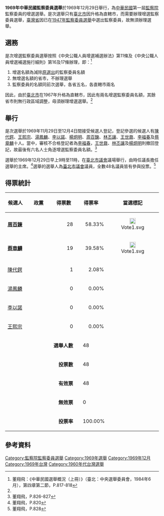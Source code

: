 '''1969年中華民國監察委員選舉'''於1969年12月29日舉行，為[[中華民國|中華民國]]第一屆[[監察院|監察院]]監察委員的增選選舉。是次選舉只有[[臺北市|臺北市]]因升格為直轄市，而需要辦理增選監察委員選舉，[[臺灣省|臺灣省]]因已在[[1947年中華民國監察委員選舉|1947年監察委員選舉]]中選出監察委員，故無須辦理選舉。

== 選務 ==
是次增選監察委員選舉按照《中央公職人員增選補選辦法》第11條及《中央公職人員增選補選施行細則》第16及17條辦理，即：<ref name="D">董翔飛：《中華民國選舉概況（上冊）》（臺北：中央選舉委員會，1984年6月），第四章第二節，P.817-818</ref>
# 增選名額為減除[[1947年中華民國監察委員選舉|原選出]]的監察委員名額
# 無增選名額的省市，不辦理選舉
# 監察委員的名額同前次選舉，各省五名，各直轄市兩名

因此，由於[[臺北市|臺北市]]在1967年升格為直轄市，因此有兩名增選監察委員名額，其餘省市則無行政區域調整，毋須辦理增選選舉。<ref name="D" />

== 舉行 ==
是次選舉於1969年11月29日至12月4日間接受候選人登記，登記參選的候選人有[[陳代鍔|陳代鍔]]、[[王熙宗|王熙宗]]、[[湯鳳麟|湯鳳麟]]、[[李以諾|李以諾]]、[[楊炯明|楊炯明]]、[[周百鍊|周百鍊]]、[[林丕讓|林丕讓]]、[[王世鼐|王世鼐]]、[[李福春_(臺灣)|李福春]]及[[蔡章麟|蔡章麟]]十人。當中，審核不合格登記者為[[李福春_(臺灣)|李福春]]，[[王世鼐|王世鼐]]、[[林丕讓|林丕讓]]及[[楊炯明|楊炯明]]則撤回登記，故最後有六名人士角逐增選監察委員名額。<ref>董翔飛，P.826-827</ref>

選舉於1969年12月29日早上9時至11時，在[[臺北市議會|臺北市議會]]議場舉行，由時任議長擔任選舉的主席。<ref>董翔飛，P.820</ref>選舉的選舉人為[[臺北市議會|臺北市議會]]議員，全數48名議員皆有參與投票。<ref>董翔飛，P.828</ref>

== 得票統計 ==
{|class="wikitable" style="text-align:center"
|-
!width=100| 候選人
!width=150| 政黨
!width=120| 得票數
!width=120| 得票率
!width=60| 當選標記
|-
| '''[[周百鍊|周百鍊]]''' || {{kmt}} ||style="border-left:4px solid {{中華民國政黨色彩|KMT}};" align="right"|28
|align="right"|58.33%
|align="center"|[[File:Vote1.svg|20px]]
|-
| '''[[蔡章麟|蔡章麟]]''' || {{nonp}} ||style="border-left:4px solid {{中華民國政黨色彩|NONP}};" align="right"|19
|align="right"|39.58%
|align="center"|[[File:Vote1.svg|20px]]
|-
| [[陳代鍔|陳代鍔]] || {{nonp}} ||style="border-left:4px solid {{中華民國政黨色彩|NONP}};" align="right"|1
|align="right"|2.08%
|align="center"|
|-
| [[湯鳳麟|湯鳳麟]] || {{nonp}} ||style="border-left:4px solid {{中華民國政黨色彩|NONP}};" align="right"|0
|align="right"|0.00%
|align="center"|
|-
| [[李以諾|李以諾]] || {{nonp}} ||style="border-left:4px solid {{中華民國政黨色彩|NONP}};" align="right"|0
|align="right"|0.00%
|align="center"|
|-
| [[王熙宗|王熙宗]] || {{nonp}} ||style="border-left:4px solid {{中華民國政黨色彩|NONP}};" align="right"|0
|align="right"|0.00%
|align="center"|
|- bgcolor=EEEEEE 
| colspan="3" align="right" | '''選舉人數''' || colspan="3" align="left" |　48
|- bgcolor=EEEEEE 
| colspan="3" align="right" | '''投票數''' || colspan="3" align="left" |　48
|- bgcolor=EEEEEE 
| colspan="3" align="right" | '''有效票''' || colspan="3" align="left" |　48
|- bgcolor=EEEEEE 
| colspan="3" align="right" | '''無效票''' || colspan="3" align="left" |　0
|- bgcolor=EEEEEE 
| colspan="3" align="right" | '''投票率''' || colspan="3" align="left" |　100.00%
|}

== 參考資料 ==
{{reflist}}

{{中華民國選舉}}

[[Category:監察院監察委員選舉|Category:監察院監察委員選舉]]
[[Category:1969年選舉|Category:1969年選舉]]
[[Category:1969年12月|Category:1969年12月]]
[[Category:1969年台灣|Category:1969年台灣]]
[[Category:1960年代台灣選舉|Category:1960年代台灣選舉]]